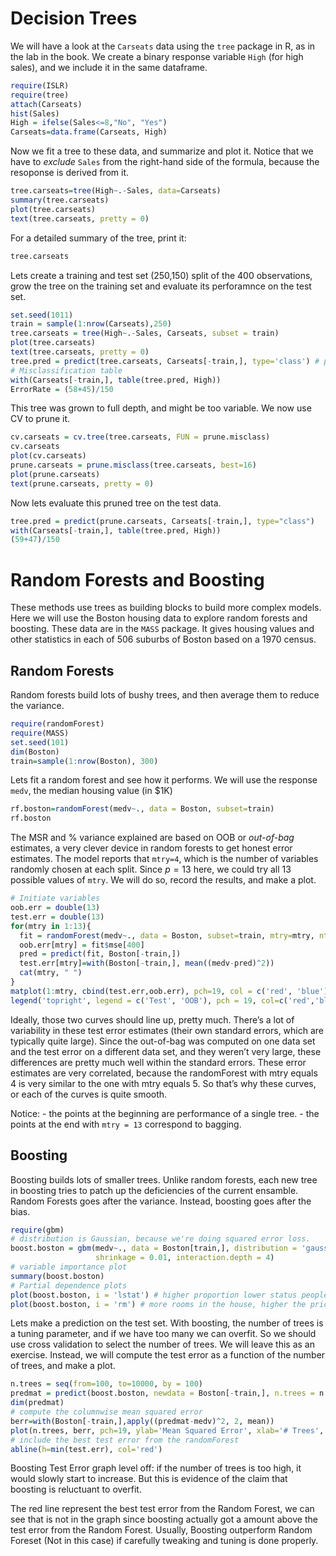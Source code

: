 Decision Trees
====================================================================

We will have a look at the `Carseats` data using the `tree` package in R, as in the lab in the book. 
We create a binary response variable `High` (for high sales), and we include it in 
the same dataframe.

```r
require(ISLR)
require(tree)
attach(Carseats)
hist(Sales)
High = ifelse(Sales<=8,"No", "Yes")
Carseats=data.frame(Carseats, High)
```

Now we fit a tree to these data, and summarize and plot it. Notice that we have to _exclude_ `Sales` from the right-hand side of the formula, because the resoponse is derived from it. 

```r
tree.carseats=tree(High~.-Sales, data=Carseats)
summary(tree.carseats)
plot(tree.carseats)
text(tree.carseats, pretty = 0)
```

For a detailed summary of the tree, print it:
```r
tree.carseats
```

Lets create a training and test set (250,150) split of the 400 observations, grow the tree on the training set and evaluate its perforamnce on the test set. 

```r
set.seed(1011)
train = sample(1:nrow(Carseats),250)
tree.carseats = tree(High~.-Sales, Carseats, subset = train)
plot(tree.carseats)
text(tree.carseats, pretty = 0)
tree.pred = predict(tree.carseats, Carseats[-train,], type='class') # predict the class label
# Misclassification table
with(Carseats[-train,], table(tree.pred, High))
ErrorRate = (58+45)/150
```

This tree was grown to full depth, and might be too variable. We now use CV to prune it. 
```r
cv.carseats = cv.tree(tree.carseats, FUN = prune.misclass)
cv.carseats
plot(cv.carseats)
prune.carseats = prune.misclass(tree.carseats, best=16)
plot(prune.carseats)
text(prune.carseats, pretty = 0)
```

Now lets evaluate this pruned tree on the test data. 

```r
tree.pred = predict(prune.carseats, Carseats[-train,], type="class")
with(Carseats[-train,], table(tree.pred, High))
(59+47)/150
```

Random Forests and Boosting
======================================================

These methods use trees as building blocks to build more complex models. Here we will use the Boston housing data to explore random forests and boosting. These data are in the `MASS` package.
It gives housing values and other statistics in each of 506 suburbs of Boston based on a 1970 census. 

Random Forests
------------------------
Random forests build lots of bushy trees, and then average them to reduce the variance. 

```r
require(randomForest)
require(MASS)
set.seed(101)
dim(Boston)
train=sample(1:nrow(Boston), 300)
```

Lets fit a random forest and see how it performs. We will use the response `medv`, the median housing value (in $1K)

```r
rf.boston=randomForest(medv~., data = Boston, subset=train)
rf.boston
```

The MSR and % variance explained are based on OOB or _out-of-bag_ estimates, a very clever device in random forests to get honest error estimates. The model reports that `mtry=4`, which is the number of variables randomly chosen at each split. Since $p=13$ here, we could try all 13 possible values of `mtry`. We will do so, record the results, and make a plot. 

```r
# Initiate variables
oob.err = double(13)
test.err = double(13)
for(mtry in 1:13){
  fit = randomForest(medv~., data = Boston, subset=train, mtry=mtry, ntree = 400)
  oob.err[mtry] = fit$mse[400]
  pred = predict(fit, Boston[-train,])
  test.err[mtry]=with(Boston[-train,], mean((medv-pred)^2))
  cat(mtry, " ")
}
matplot(1:mtry, cbind(test.err,oob.err), pch=19, col = c('red', 'blue'), type = 'b', ylab = 'Mean Squared Error')
legend('topright', legend = c('Test', 'OOB'), pch = 19, col=c('red','blue'))
```

Ideally, those two curves should line up, pretty much. There's a lot of variability in these test error estimates (their own standard errors, which are typically quite large). Since the out-of-bag was computed on one data set and the test error on a different data set, and they weren't very large, these differences are pretty much well within the standard errors. These error estimates are very correlated, because the randomForest with mtry equals 4 is very similar to the one with mtry equals 5. So that's why these curves, or each of the curves is quite smooth. 

Notice:
- the points at the beginning are performance of a single tree.
- the points at the end with `mtry = 13` correspond to bagging. 

Boosting
--------------
Boosting builds lots of smaller trees. Unlike random forests, each new tree in boosting tries to patch up the deficiencies of the current ensamble. 
Random Forests goes after the variance. Instead, boosting goes after the bias. 
```r
require(gbm)
# distribution is Gaussian, because we're doing squared error loss. 
boost.boston = gbm(medv~., data = Boston[train,], distribution = 'gaussian', n.trees = 10000,
                   shrinkage = 0.01, interaction.depth = 4)
# variable importance plot
summary(boost.boston)
# Partial dependence plots
plot(boost.boston, i = 'lstat') # higher proportion lower status people, lower the house value
plot(boost.boston, i = 'rm') # more rooms in the house, higher the price
```

Lets make a prediction on the test set. With boosting, the number of trees is a tuning parameter, and if we have too many we can overfit. So we should use cross validation to select the number of trees. We will leave this as an exercise. 
Instead, we will compute the test error as a function of the number of trees, and make a plot. 

```r
n.trees = seq(from=100, to=10000, by = 100)
predmat = predict(boost.boston, newdata = Boston[-train,], n.trees = n.trees)
dim(predmat)
# compute the columnwise mean squared error
berr=with(Boston[-train,],apply((predmat-medv)^2, 2, mean))
plot(n.trees, berr, pch=19, ylab='Mean Squared Error', xlab='# Trees', main = 'Boosting Test Error')
# include the best test error from the randomForest
abline(h=min(test.err), col='red')
```

Boosting Test Error graph level off: if the number of trees is too high, it would slowly start to increase. But this is evidence of the claim that boosting is reluctuant to overfit.

The red line represent the best test error from the Random Forest, we can see that is not in the graph since boosting actually got a amount above the test error from the Random Forest. Usually, Boosting outperform Random Foreset (Not in this case) if carefully tweaking and tuning is done properly. 